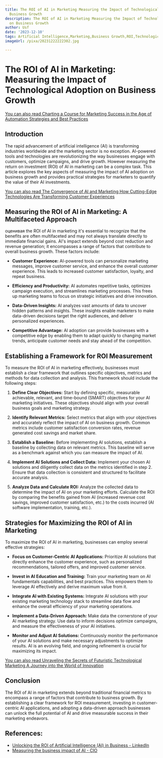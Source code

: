 ```yaml
---
title: The ROI of AI in Marketing Measuring the Impact of Technological Adoption on
  Business Growth
description: The ROI of AI in Marketing Measuring the Impact of Technological Adoption
  on Business Growth
author: Usf
date: '2023-12-10'
tags: Artificial Intelligence,Marketing,Business Growth,ROI,Technological Adoption
imageUrl: /pixa/20231222222302.jpg

---
```

# **The ROI of AI in Marketing: Measuring the Impact of Technological Adoption on Business Growth**

[You can also  read Charting a Course for  Marketing Success  in the Age of Automation Strategies and Best Practices](Charting%20a%20Course%20for%20Marketing%20Success%20in%20the%20Age%20of%20Automation%20Strategies%20and%20Best%20Practices)


## Introduction

The rapid advancement of artificial intelligence  (AI) is transforming industries worldwide and the marketing  sector is no  exception. AI-powered tools and technologies are revolutionizing the  way businesses  engage with customers,  optimize campaigns, and drive growth. However measuring  the return on investment (ROI) of  AI in marketing can  be a complex task. This article  explores the key aspects of measuring the impact of  AI adoption on business growth and provides practical strategies for marketers to quantify the value of their AI investments.

[You can also read  The Convergence of AI and Marketing How Cutting-Edge Technologies Are Transforming Customer Experiences](The%20Convergence%20of%20AI%20and%20Marketing%20How%20Cutting-Edge%20Technologies%20Are%20Transforming%20Customer%20Experiences)


## Measuring the ROI of AI in Marketing: A Multifaceted Approach

 оценивая the ROI of AI in marketing it's essential to recognize  that the benefits are often multifaceted and may not always translate directly to immediate financial gains. AI's impact extends beyond cost reduction and revenue generation; it encompasses a range of factors that contribute to overall business growth. These factors include:

* **Customer Experience:**  AI-powered tools can personalize marketing messages, improve customer  service, and enhance  the overall customer experience. This leads to increased customer satisfaction, loyalty, and repeat  business.


* **Efficiency and  Productivity:** AI automates repetitive tasks, optimizes campaign execution, and streamlines marketing  processes. This frees up marketing teams to focus on  strategic initiatives and drive innovation.


* **Data-Driven Insights:** AI analyzes vast  amounts of data to uncover hidden patterns and insights. These insights enable marketers to make  data-driven decisions  target the  right audiences, and deliver personalized experiences.


* **Competitive Advantage:** AI adoption can provide businesses with a competitive  edge by enabling them to adapt quickly to changing market trends,  anticipate customer needs and stay ahead of the competition.

## Establishing a Framework for ROI  Measurement

To measure the ROI of AI in marketing effectively, businesses must establish a clear  framework that outlines specific objectives, metrics and methods for data collection and analysis. This framework should include the following steps:

1. **Define Clear Objectives:** Start by defining  specific,  measurable achievable,  relevant, and time-bound (SMART)  objectives for your AI marketing initiatives. These objectives should align with your  overall business goals and marketing strategy.


2. **Identify Relevant Metrics:** Select metrics that align with your objectives and accurately  reflect the impact of  AI  on business growth. Common metrics include  customer satisfaction conversion rates, revenue generated cost savings and market share.


3. **Establish a Baseline:** Before  implementing AI solutions, establish a baseline by collecting data on relevant metrics. This baseline will serve as a benchmark against which  you can measure the impact of AI.


4.  **Implement  AI Solutions and Collect  Data:**  Implement your chosen AI solutions and diligently collect data  on the metrics identified in step 2.  Ensure that data collection is consistent and structured to facilitate accurate analysis.


5. **Analyze Data and Calculate ROI:**  Analyze the collected data  to determine the impact of AI on your marketing efforts. Calculate the ROI by comparing the benefits gained from AI (increased revenue cost savings, improved customer  satisfaction, etc.) to the costs incurred (AI software implementation, training, etc.).

##  Strategies for Maximizing the ROI of AI in Marketing

To maximize the ROI of AI in marketing, businesses can employ several effective strategies:

* **Focus on Customer-Centric AI Applications:** Prioritize AI  solutions that directly enhance the customer experience, such as personalized  recommendations, tailored offers, and improved customer service.


*  **Invest in AI Education  and Training:** Train your marketing team on AI fundamentals capabilities, and best practices. This empowers them to leverage AI  effectively and derive maximum value from it.


* **Integrate AI with Existing Systems:** Integrate AI solutions with your existing marketing technology stack to streamline data flow and enhance the overall efficiency of your marketing operations.


* **Implement a Data-Driven  Approach:** Make data the cornerstone of your AI marketing strategy. Use data to inform decisions optimize campaigns,  and measure the  effectiveness of your AI initiatives.


* **Monitor and  Adjust AI  Solutions:** Continuously monitor the performance of your AI solutions and make necessary adjustments to optimize results. AI is an evolving field,  and  ongoing refinement is crucial for  maximizing its impact.

[You  can also read Unraveling the Secrets of Futuristic Technological Marketing A Journey into the World of Innovation](Unraveling%20the%20Secrets%20of%20Futuristic%20Technological%20Marketing%20A%20Journey%20into%20the%20World%20of%20Innovation)


## Conclusion

The ROI of AI in marketing extends beyond traditional financial  metrics to encompass a range of factors that contribute to business growth. By establishing a clear  framework  for ROI measurement, investing in customer-centric  AI applications, and  adopting a data-driven approach businesses  can unlock the  full  potential of AI  and drive measurable success in their marketing endeavors.

## References:
- [Unlocking the ROI of Artificial Intelligence (AI) in Business - LinkedIn](https://www.linkedin.com/pulse/unlocking-roi-artificial-intelligence-ai-business-mcdaccg-n69ee)
- [Measuring the business impact of AI - CIO](https://www.cio.com/article/405620/measuring-the-business-impact-of-ai.html)
